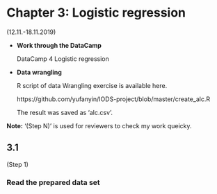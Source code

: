 # Chapter 3: Logistic regression

(12.11.-18.11.2019)
 
- **Work through the DataCamp**

    DataCamp 4 Logistic regression
  
- **Data wrangling**

    R script of data Wrangling exercise is available here.

    https://github.com/yufanyin/IODS-project/blob/master/create_alc.R

    The result was saved as 'alc.csv'.

**Note:** '(Step N)' is used for reviewers to check my work queicky.


## 3.1 

(Step 1)



### Read the prepared data set









